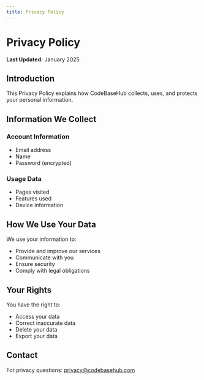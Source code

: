 ```yaml
---
title: Privacy Policy
---
```


# Privacy Policy

**Last Updated:** January 2025

## Introduction

This Privacy Policy explains how CodeBaseHub collects, uses, and protects your personal information.

## Information We Collect

### Account Information
- Email address
- Name
- Password (encrypted)

### Usage Data
- Pages visited
- Features used
- Device information

## How We Use Your Data

We use your information to:
- Provide and improve our services
- Communicate with you
- Ensure security
- Comply with legal obligations

## Your Rights

You have the right to:
- Access your data
- Correct inaccurate data
- Delete your data
- Export your data

## Contact

For privacy questions: privacy@codebasehub.com
